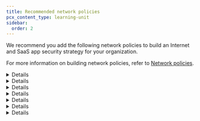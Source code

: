 ```yaml
---
title: Recommended network policies
pcx_content_type: learning-unit
sidebar:
  order: 2
---
```



We recommend you add the following network policies to build an Internet and SaaS app security strategy for your organization.

For more information on building network policies, refer to [Network policies](/cloudflare-one/policies/gateway/network-policies/).

<Details header="Quarantined-Users-NET-Restricted-Access">

<Render file="zero-trust/blocklist-restricted-users" />

| Selector         | Operator    | Value                               | Logic | Action |
| ---------------- | ----------- | ----------------------------------- | ----- | ------ |
| Destination IP   | not in list | _Quarantined-Users-IPAllowlist_     | Or    | Block  |
| SNI              | not in list | _Quarantined-Users-HostAllowlist_   | Or    |        |
| Domain SNI       | not in list | _Quarantined-Users-DomainAllowlist_ | And   |        |
| User Group Names | in          | _Quarantined Users_                 |       |        |

</Details>

<Details header="Posture-Fail-NET-Restricted-Access">

Restrict access for devices where baseline posture checks have not passed. If posture checks are integrated with service providers such as Crowdstrike or Intune via the API, this policy dynamically blocks access for devices that do not meet predetermined security requirements.

| Selector                     | Operator    | Value                               | Logic | Action |
| ---------------------------- | ----------- | ----------------------------------- | ----- | ------ |
| Destination IP               | not in list | _Posture-Fail-IPAllowlist_          | Or    | Block  |
| SNI                          | not in list | _Posture-Fail-HostAllowlist_        | Or    |        |
| Domain SNI                   | not in list | _Posture-Fail-DomainAllowlist_      | And   |        |
| Passed Device Posture Checks | not in      | _Windows 10 or higher (OS version)_ |       |        |

You can add a number of WARP client device posture checks as needed, such as [Disk encryption](/cloudflare-one/identity/devices/warp-client-checks/disk-encryption/) and [Domain joined](/cloudflare-one/identity/devices/warp-client-checks/domain-joined/). For more information on device posture checks, refer to [Enforce device posture](/cloudflare-one/identity/devices/).

</Details>

<Details header="FinanceUsers-NET-HTTPS-FinanceServers (example)">

Allow HTTPS access for user groups. For example, the following policy gives finance users access to any known financial applications:

| Selector         | Operator | Value             | Logic | Action |
| ---------------- | -------- | ----------------- | ----- | ------ |
| Destination IP   | in list  | _Finance Servers_ | And   | Allow  |
| User Group Names | in       | _Finance Users_   |       |        |

</Details>

<Details header="All-NET-Internet-Blocklist">

Block traffic to destination IPs, <GlossaryTooltip term="Server Name Indication (SNI)">SNIs</GlossaryTooltip>, and domain SNIs that are malicious or pose a threat to your organization.

<Render file="zero-trust/threat-intelligence-automation" />

| Selector       | Operator | Value              | Logic | Action |
| -------------- | -------- | ------------------ | ----- | ------ |
| Destination IP | in list  | _IP Blocklist_     | Or    | Block  |
| SNI            | in list  | _Host Blocklist_   | Or    |        |
| Domain SNI     | in list  | _Domain Blocklist_ |       |        |

:::note
The **Detected Protocol** selector is only available for Enterprise users. For more information, refer to [Protocol detection](/cloudflare-one/policies/gateway/network-policies/protocol-detection/).
:::

</Details>

<Details header="All-NET-SSH-Internet-Allowlist">

Allow SSH traffic to specific endpoints on the Internet for specific users. You can create a similar policy for other non-web endpoints that required access.

Optionally, you can include a selector to filter by source IP or IdP group.

| Selector          | Operator | Value               | Logic | Action |
| ----------------- | -------- | ------------------- | ----- | ------ |
| Destination IP    | in list  | _SSHAllowList_      | Or    | Allow  |
| SNI               | in list  | _SSHAllowlistFQDN_  | And   |        |
| Detected Protocol | is       | _SSH_               | And   |        |
| User Group Names  | in       | _SSH-Allowed-Users_ |       |        |

</Details>

<Details header="All-NET-NO-HTTP-HTTPS-Internet-Deny">

Block all non-web traffic towards the Internet. By using the **Detected Protocol** selector, you will ensure alternative ports for HTTP and HTTPS are allowed.

| Selector          | Operator    | Value             | Logic | Action |
| ----------------- | ----------- | ----------------- | ----- | ------ |
| Destination IP    | not in list | _InternalNetwork_ | And   | Block  |
| Detected Protocol | not in      | _HTTP_, _HTTP2_   |       |        |

</Details>

<Details header="All-NET-InternalNetwork-ImplicitDeny">

Implicitly deny all of your internal IP ranges included in a list. We recommend you place this policy at the [bottom of your policy list](/learning-paths/secure-internet-traffic/understand-policies/order-of-enforcement/#order-of-precedence) to ensure you explicitly approve traffic defined in the above policies.

| Selector       | Operator | Value                  | Action |
| -------------- | -------- | ---------------------- | ------ |
| Destination IP | in list  | _Internal Network IPs_ | Block  |

</Details>

